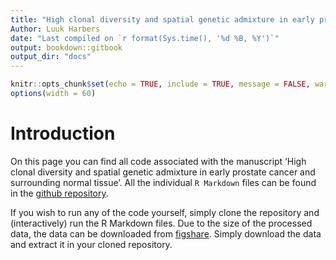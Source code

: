 ```yaml
---
title: "High clonal diversity and spatial genetic admixture in early prostate cancer and surrounding normal tissue"
Author: Luuk Harbers
date: "Last compiled on `r format(Sys.time(), '%d %B, %Y')`"
output: bookdown::gitbook
output_dir: "docs"
---
```


```r
knitr::opts_chunk$set(echo = TRUE, include = TRUE, message = FALSE, warning = FALSE)
options(width = 60)
```

# Introduction

On this page you can find all code associated with the manuscript 'High clonal diversity and spatial genetic admixture in early prostate cancer and surrounding normal tissue'. All the individual `R Markdown` files can be found in the [github repository](https://github.com/bicrolab/scCUTseq).  

If you wish to run any of the code yourself, simply clone the repository and (interactively) run the R Markdown files. Due to the size of the processed data, the data can be downloaded from [figshare](10.17044/scilifelab.23662140). Simply download the data and extract it in your cloned repository.
